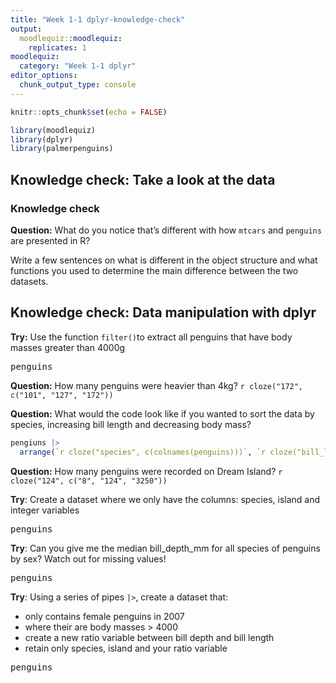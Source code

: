 ```yaml
---
title: "Week 1-1 dplyr-knowledge-check"
output: 
  moodlequiz::moodlequiz:
    replicates: 1
moodlequiz:
  category: "Week 1-1 dplyr"
editor_options: 
  chunk_output_type: console
---
```


```r
knitr::opts_chunk$set(echo = FALSE)

library(moodlequiz)
library(dplyr)
library(palmerpenguins)
```

## Knowledge check: Take a look at the data {type=essay}

<h3>Knowledge check</h3>

**Question:** What do you notice that's different with how `mtcars` and `penguins` are presented in R? 

Write a few sentences on what is different in the object structure and what functions you used to determine the main difference between the two datasets.

## Knowledge check: Data manipulation with dplyr

**Try:** Use the function `filter()`to extract all penguins that have body masses greater than 4000g 

<div id="r-editor-135"><pre>
penguins
</pre>
</div>

**Question:** How many penguins were heavier than 4kg? `r cloze("172", c("101", "127", "172"))`

**Question:** What would the code look like if you wanted to sort the data by species, increasing bill length and decreasing body mass? 

```r
pengiuns |> 
  arrange(`r cloze("species", c(colnames(penguins)))`, `r cloze("bill_length_mm", c(colnames(penguins)))`, `r cloze("desc(body_mass_g)", c( "desc(bill_length_mm)", "desc(bill_depth_mm)","desc(body_mass_g)"))`)
```
**Question:** How many penguins were recorded on Dream Island? `r cloze("124", c("8", "124", "3250"))`

**Try**: Create a dataset where we only have the columns: species, island and integer variables

<div id="r-editor-136"><pre>
penguins
</pre>
</div>

**Try**: Can you give me the median bill_depth_mm for all species of penguins by sex? Watch out for missing values!

<div id="r-editor-137"><pre>
penguins
</pre>
</div>

**Try**: Using a series of pipes `|>`, create a dataset that: 

- only contains female penguins in 2007
- where their are body masses > 4000
- create a new ratio variable between bill depth and bill length
- retain only species, island and your ratio variable

<div id="r-editor-138"><pre>
penguins
</pre>
</div>

